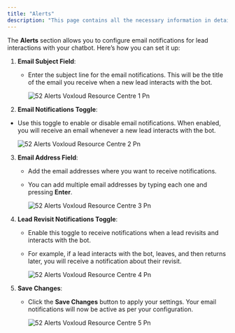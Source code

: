 ```yaml
---
title: "Alerts"
description: "This page contains all the necessary information in detail regarding the Alerts section of the website chatbot settings."
---
```


The **Alerts** section allows you to configure email notifications for lead interactions with your chatbot. Here’s how you can set it up:

1. **Email Subject Field**:
   - Enter the subject line for the email notifications. This will be the title of the email you receive when a new lead interacts with the bot.

     ![52 Alerts  Voxloud Resource Centre 1 Pn](/images/how-botpenguin-works/website-alert/52.alerts__Voxloud_resource_centre-1.png)
2. **Email Notifications Toggle**:

- Use this toggle to enable or disable email notifications. When enabled, you will receive an email whenever a new lead interacts with the bot.

  ![52 Alerts  Voxloud Resource Centre 2 Pn](/images/how-botpenguin-works/website-alert/52.alerts__Voxloud_resource_centre-2.png)

3. **Email Address Field**:
   - Add the email addresses where you want to receive notifications.
   - You can add multiple email addresses by typing each one and pressing **Enter**.

     ![52 Alerts  Voxloud Resource Centre 3 Pn](/images/how-botpenguin-works/website-alert/52.alerts__Voxloud_resource_centre-3.png)
4. **Lead Revisit Notifications Toggle**:
   - Enable this toggle to receive notifications when a lead revisits and interacts with the bot.
   - For example, if a lead interacts with the bot, leaves, and then returns later, you will receive a notification about their revisit.

     ![52 Alerts  Voxloud Resource Centre 4 Pn](/images/how-botpenguin-works/website-alert/52.alerts__Voxloud_resource_centre-4.png)
5. **Save Changes**:
   - Click the **Save Changes** button to apply your settings. Your email notifications will now be active as per your configuration.

     ![52 Alerts  Voxloud Resource Centre 5 Pn](/images/how-botpenguin-works/website-alert/52.alerts__Voxloud_resource_centre-5.png)